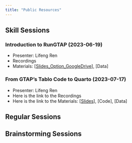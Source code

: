 ```yaml
---
title: "Public Resources"
---
```


## Skill Sessions

### Introduction to RunGTAP (2023-06-19)

-   Presenter: Lifeng Ren
-   Recordings
-   Materials: \[[Slides_Option_GoogleDrive](https://docs.google.com/presentation/d/1Ikf-62pN4BuGkMb4la9gEYRwdFNkVnQb/edit?usp=share_link&ouid=101024700252420286168&rtpof=true&sd=true)\], \[Data\]

### From GTAP's Tablo Code to Quarto (2023-07-17)

-   Presenter: Lifeng Ren
-   Here is the link to the Recordings
-   Here is the link to the Materials: \[[Slides](https://github.com/Johnson-Polasky-Lab/repo/blob/65d38a4ab53f86d64624ce776768cfe749eb1861/skills/GTAP-quickintro.pptx)\], \[Code\], \[Data\]

## Regular Sessions

## Brainstorming Sessions

###